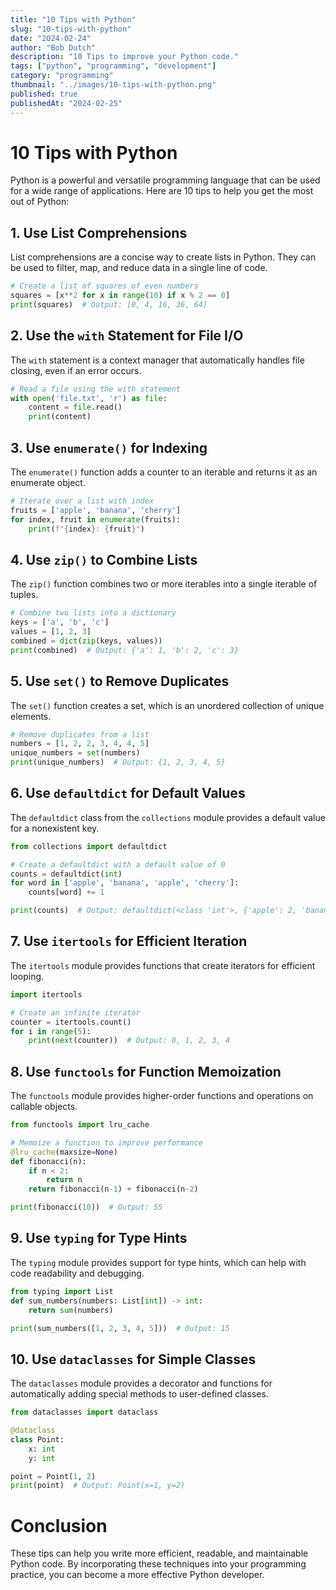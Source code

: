 ```yaml
---
title: "10 Tips with Python"
slug: "10-tips-with-python"
date: "2024-02-24"
author: "Bob Dutch"
description: "10 Tips to improve your Python code."
tags: ["python", "programming", "development"]
category: "programming"
thumbnail: "../images/10-tips-with-python.png"
published: true 
publishedAt: "2024-02-25"
---
```


# 10 Tips with Python

Python is a powerful and versatile programming language that can be used for a wide range of applications. Here are 10 tips to help you get the most out of Python:

## 1. Use List Comprehensions

List comprehensions are a concise way to create lists in Python. They can be used to filter, map, and reduce data in a single line of code.

```python
# Create a list of squares of even numbers
squares = [x**2 for x in range(10) if x % 2 == 0]
print(squares)  # Output: [0, 4, 16, 36, 64]
```

## 2. Use the `with` Statement for File I/O

The `with` statement is a context manager that automatically handles file closing, even if an error occurs.

```python
# Read a file using the with statement
with open('file.txt', 'r') as file:
    content = file.read()
    print(content)
```

## 3. Use `enumerate()` for Indexing

The `enumerate()` function adds a counter to an iterable and returns it as an enumerate object.

```python
# Iterate over a list with index
fruits = ['apple', 'banana', 'cherry']
for index, fruit in enumerate(fruits):
    print(f"{index}: {fruit}")
```

## 4. Use `zip()` to Combine Lists

The `zip()` function combines two or more iterables into a single iterable of tuples.

```python
# Combine two lists into a dictionary
keys = ['a', 'b', 'c']
values = [1, 2, 3]
combined = dict(zip(keys, values))
print(combined)  # Output: {'a': 1, 'b': 2, 'c': 3}
```

## 5. Use `set()` to Remove Duplicates

The `set()` function creates a set, which is an unordered collection of unique elements.

```python
# Remove duplicates from a list
numbers = [1, 2, 2, 3, 4, 4, 5]
unique_numbers = set(numbers)
print(unique_numbers)  # Output: {1, 2, 3, 4, 5}
```

## 6. Use `defaultdict` for Default Values

The `defaultdict` class from the `collections` module provides a default value for a nonexistent key.

```python
from collections import defaultdict

# Create a defaultdict with a default value of 0
counts = defaultdict(int)
for word in ['apple', 'banana', 'apple', 'cherry']:
    counts[word] += 1

print(counts)  # Output: defaultdict(<class 'int'>, {'apple': 2, 'banana': 1, 'cherry': 1})
```

## 7. Use `itertools` for Efficient Iteration

The `itertools` module provides functions that create iterators for efficient looping.

```python
import itertools

# Create an infinite iterator
counter = itertools.count()
for i in range(5):
    print(next(counter))  # Output: 0, 1, 2, 3, 4
```

## 8. Use `functools` for Function Memoization
The `functools` module provides higher-order functions and operations on callable objects.

```python
from functools import lru_cache

# Memoize a function to improve performance
@lru_cache(maxsize=None)
def fibonacci(n):
    if n < 2:
        return n
    return fibonacci(n-1) + fibonacci(n-2)

print(fibonacci(10))  # Output: 55
```

## 9. Use `typing` for Type Hints

The `typing` module provides support for type hints, which can help with code readability and debugging.

```python
from typing import List
def sum_numbers(numbers: List[int]) -> int:
    return sum(numbers)

print(sum_numbers([1, 2, 3, 4, 5]))  # Output: 15
```

## 10. Use `dataclasses` for Simple Classes

The `dataclasses` module provides a decorator and functions for automatically adding special methods to user-defined classes.

```python
from dataclasses import dataclass

@dataclass
class Point:
    x: int
    y: int

point = Point(1, 2)
print(point)  # Output: Point(x=1, y=2)
```

# Conclusion

These tips can help you write more efficient, readable, and maintainable Python code. By incorporating these techniques into your programming practice, you can become a more effective Python developer.


